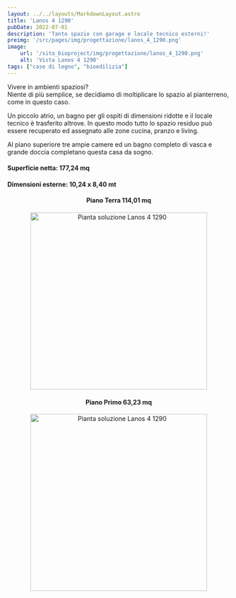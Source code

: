 ```yaml
---
layout: ../../layouts/MarkdownLayout.astro
title: 'Lanos 4 1290'
pubDate: 2022-07-01
description: 'Tanto spazio con garage e locale tecnico esterni!'
preimg: '/src/pages/img/progettazione/lanos_4_1290.png'
image:
    url: '/sito_bioproject/img/progettazione/lanos_4_1290.png'
    alt: 'Vista Lanos 4 1290'
tags: ["case di legno", "bioedilizia"]
---
```


Vivere in ambienti spaziosi?  
Niente di più semplice, se decidiamo di moltiplicare lo spazio al pianterreno, come in questo caso.  

Un piccolo atrio, un bagno per gli ospiti di dimensioni ridotte e il locale tecnico è trasferito altrove. In questo modo tutto lo spazio residuo può essere recuperato ed assegnato alle zone cucina, pranzo e living.  

Al piano superiore tre ampie camere ed un bagno completo di vasca e grande doccia completano questa casa da sogno.    
  
#### Superficie netta: 177,24 mq
#### Dimensioni esterne: 10,24 x 8,40 mt

<div style="text-align: center;">
<h4>Piano Terra 114,01 mq</h4>
<Image src={imgPiantaTerra} alt="Pianta soluzione Lanos 4 1290" height="400"/>
<h4>Piano Primo 63,23 mq</h4>
<Image src={imgPiantaPrimo} alt="Pianta soluzione Lanos 4 1290" height="400"/>
</div>